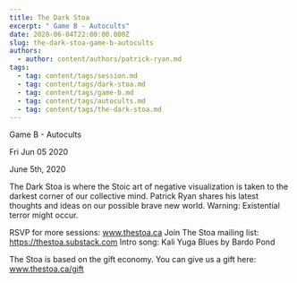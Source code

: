 ```yaml
---
title: The Dark Stoa
excerpt: " Game B - Autocults"
date: 2020-06-04T22:00:00.000Z
slug: the-dark-stoa-game-b-autocults
authors:
  - author: content/authors/patrick-ryan.md
tags:
  - tag: content/tags/session.md
  - tag: content/tags/dark-stoa.md
  - tag: content/tags/game-b.md
  - tag: content/tags/autocults.md
  - tag: content/tags/the-dark-stoa.md
---
```




 Game B - Autocults

Fri Jun 05 2020

June 5th, 2020

The Dark Stoa is where the Stoic art of negative visualization is taken to the darkest corner of our collective mind. Patrick Ryan shares his latest thoughts and ideas on our possible brave new world. Warning: Existential terror might occur.

RSVP for more sessions: www.thestoa.ca
Join The Stoa mailing list: https://thestoa.substack.com
Intro song: Kali Yuga Blues by Bardo Pond

The Stoa is based on the gift economy. You can give us a gift here: www.thestoa.ca/gift


